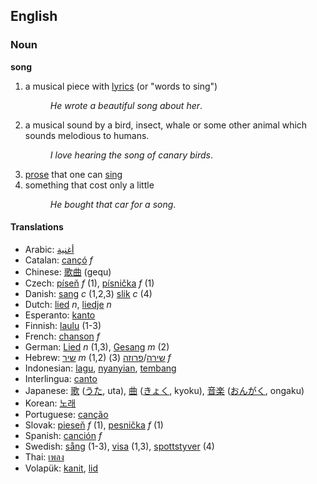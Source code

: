 ==English==
=== Noun ===
'''song'''

#a musical piece with [[lyrics]] (or "words to sing")
#:''He wrote a beautiful song about her''.
#a musical sound by a bird, insect, whale or some other animal which sounds melodious to humans.
#:''I love hearing the song of canary birds''.
#[[prose]] that one can [[sing]]
#something that cost only a little
#:''He bought that car for a song''.

==== Translations ====
*Arabic: [[أغنية]]
*Catalan: [[cançó]] ''f''
*Chinese: [[歌曲]] (gequ)
*Czech: [[píseň]] ''f'' (1), [[písnička]] ''f'' (1)
*Danish: [[sang]] ''c'' (1,2,3) [[slik]] ''c'' (4)
*Dutch: [[lied]] ''n'', [[liedje]] ''n''
*Esperanto: [[kanto]]
*Finnish: [[laulu]] (1-3)
*French: [[chanson]] ''f''
*German: [[Lied]] ''n'' (1,3), [[Gesang]] ''m'' (2)
*Hebrew: [[שיר]] ''m'' (1,2) [[שירה]]/[[פרוזה]] (3) ''f''
*Indonesian: [[lagu]], [[nyanyi|nyanyian]], [[tembang]]
*Interlingua: [[canto]]
*Japanese: [[歌]] ([[うた]], uta), [[曲]] ([[きょく]], kyoku), [[音楽]] ([[おんがく]], ongaku)
*Korean: [[노래]] 
*Portuguese: [[canção]]
*Slovak: [[pieseň]] ''f'' (1), [[pesnička]] ''f'' (1)
*Spanish: [[canción]] ''f''
*Swedish: [[sång]] (1-3), [[visa#Swedish|visa]] (1,3), [[spottstyver]] (4)
*Thai: [[เพลง]]
*Volapük: [[kanit]], [[lid]]